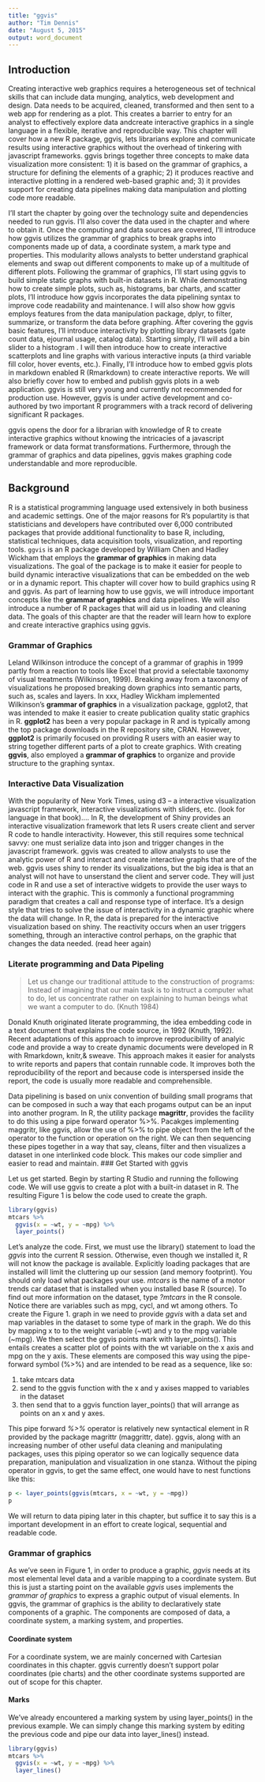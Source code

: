 ```yaml
---
title: "ggvis"
author: "Tim Dennis"
date: "August 5, 2015"
output: word_document
---
```


## Introduction

Creating interactive web graphics requires a heterogeneous set of technical skills that can include data munging, analytics, web development and design. Data needs to be acquired, cleaned, transformed and then sent to a web app for rendering as a plot. This creates a barrier to entry for an analyst to effectively explore data andcreate interactive graphics in a single language in a flexible, iterative and reproducible way. This chapter will cover how a new R package, ggvis, lets librarians explore and communicate results using interactive graphics without the overhead of tinkering with javascript frameworks. ggvis brings together three concepts to make data visualization more consistent: 1) it is based on the grammar of graphics, a structure for defining the elements of a graphic; 2) it produces reactive and interactive plotting in a rendered web-based graphic and; 3) it provides support for creating data pipelines making data manipulation and plotting code more
readable.

I’ll start the chapter by going over the technology suite and dependencies needed to run ggvis. I’ll also cover the data used in the chapter and where to obtain it. Once the computing and data sources are covered, I’ll introduce how ggvis utilizes the grammar of graphics to break graphs into components made up of data, a coordinate system, a mark type and properties. This modularity allows analysts to better understand graphical elements and swap out different components to make up of a multitude of different plots. Following the grammar of graphics, I’ll start using ggvis to build simple static graphs with built-in datasets in R. While demonstrating how to create simple plots, such as, histograms, bar charts, and scatter plots, I’ll introduce how ggvis incorporates the data pipelining syntax to improve code readability and maintenance. I will also show how ggvis employs features from the data manipulation package, dplyr, to filter, summarize, or transform the data before graphing. After covering the ggvis basic features, I’ll introduce interactivity by plotting library datasets (gate count data, ejournal usage, catalog data). Starting simply, I’ll will add a bin slider to a histogram . I will then introduce how to create interactive scatterplots and line graphs with various interactive inputs (a third variable fill color, hover events, etc.). Finally, I’ll introduce how to embed ggvis plots in markdown enabled R
(Rmarkdown) to create interactive reports. We will also briefly cover how to embed and publish ggvis plots in a web application. ggvis is still very young and currently not recommended for production
use. However, ggvis is under active development and co-authored by two important R programmers with a track record of delivering significant R packages.

ggvis opens the door for a librarian with knowledge of R to create interactive graphics without knowing the intricacies of a javascript framework or data format transformations. Furthermore, through the
grammar of graphics and data pipelines, ggvis makes graphing code understandable and more reproducible.


## Background 

R is a statistical programming language used extensively in both business and academic settings. One of the major reasons for R's populartity is that statisticians and developers have contributed over 6,000 contributed packages that provide additional functionality to base R, including, statistical techniques, data acquisition tools, visualization, and reporting tools.  `ggvis` is an R package developed by William Chen and Hadley Wickham that employs the **grammar of graphics** in making data visualizations.  The goal of the package is to make it easier for people to build dynamic interactive visualizations that can be embedded on the web or in a dynamic report. This chapter will cover how to build graphics using R and ggvis.  As part of learning how to use ggvis, we will introduce important concepts like the **grammar of graphics** and data pipelines.  We will also introduce a number of R packages that will aid us in loading and cleaning data. The goals of this chapter are that the reader will learn how to explore and create interactive graphics using ggvis. 
  
### Grammar of Graphics

Leland Wilkinson introduce the concept of a grammar of graphis in 1999 partly from a reaction to tools like Excel that provid a selectable taxonomy of visual treatments (Wilkinson, 1999).  Breaking away from a taxonomy of visualizations he proposed breaking down graphics into semantic parts, such as, scales and layers. In xxx, Hadley Wickham implemented Wilkinson's **grammar of graphics** in a visualization package, ggplot2, that was intended to make it easier to create publication quality static graphics in R. **ggplot2** has been a very popular package in R and is typically among the top package downloads in the R repository site, CRAN. However, **ggplot2** is primarily focused on providing R users with an easier way to string together different parts of a plot to create graphics. With creating **ggvis**, also employed a **grammar of graphics** to organize and provide structure to the graphing syntax. 

### Interactive Data Visualization

With the popularity of New York Times, using d3 -- a interactive visualization javascript framework, interactive visualizations with sliders, etc. (look for language in that book).... In R, the development of Shiny provides an interactive visualization framework that lets R users create client and server R code to handle interactivity. However, this still requires some technical savvy: one must serialize data into json and trigger changes in the javascript framework. ggvis was created to allow analysts to use the analytic power of R and interact and create interactive graphs that are of the web.  ggvis uses shiny to render its visualizations, but the big idea is that an analyst will not have to unserstand the client and server code.  They will just code in R and use a set of interactive widgets to provide the user ways to interact with the graphic. This is commonly a functional programming paradigm that creates a call and response type of interface.  It's a design style that tries to solve the issue of interactivity in a dynamic graphic where the data will change. In R, the data is prepared for the interactive visualization based on shiny. The reactivity occurs when an user triggers something, through an interactive control perhaps, on the graphic that changes the data needed.  (read heer again)

### Literate programming and Data Pipeling

> Let us change our traditional attitude to the construction of programs: Instead
of imagining that our main task is to instruct a computer what to do, let us
concentrate rather on explaining to human beings what we want a computer to do. (Knuth 1984)

Donald Knuth originated literate programming, the idea embedding code in a text document that explains the code source, in 1992 (Knuth, 1992). Recent adaptations of this approach to improve reproducibility of analyic code and provide a way to create dynamic documents were developed in R with Rmarkdown, knitr,& sweave. This approach makes it easier for analysts to write reports and papers that contain runnable code. It improves both the reproducibility of the report and because code is interspersed inside the report, the code is usually more readable and comprehensible. 

Data pipelining is based on unix convention of building small programs that can be composed in such a way that each progams output can be an input into another program.  In R, the utility package **magrittr**, provides the facility to do this using a pipe forward operator %>%.  Pacakges implementing maggritr, like ggvis, allow the use of %>% to pipe object from the left of the operator to the function or operation on the right.  We can then sequencing these pipes together in a way that say, cleans, filter and then visualizes a dataset in one interlinked code block. This makes our code simplier and easier to read and maintain. 
### Get Started with ggvis

Let us get started.  Begin by starting R Studio and running the following code.  We will use ggvis to create a plot with a built-in dataset in R. The resulting Figure 1 is below the code used to create the graph. 

```r
library(ggvis)
mtcars %>%
  ggvis(x = ~wt, y = ~mpg) %>%
  layer_points()
```

Let's analyze the code. First, we must use the library() statement to load the *ggvis* into the current R session.  Otherwise, even though we installed it, R will not know the package is available. Explicitly loading packages that are installed will limit the cluttering up our session (and memory footprint). You should only load what packages your use. *mtcars* is the name of a motor trends car dataset that is installed when you installed base R (source).  To find out more information on the dataset, type *?mtcars* in the R console. Notice there are variables such as mpg, cycl, and wt among others.  To create the Figure 1. graph in we need to provide *ggvis* with a data set and map variables in the dataset to some type of mark in the graph. We do this by mapping x to to the weight variable (~wt) and y to the mpg variable (~mpg). We then select the ggvis points mark with layer_points(). This entails creates a scatter plot of points with the wt variable on the x axis and mpg on the y axis. These elements are composed this way using the pipe-forward symbol (%>%) and are intended to be read as a sequence, like so: 

1. take mtcars data
2. send to the ggvis function with the x and y axises mapped to variables in the dataset
3. then send that to a ggvis function layer_points() that will arrange as points on an x and y axes. 

This pipe forward *%>%* operator is relatively new syntactical element in R provided by the package magrittr (maggrittr, date).  ggvis, along with an increasing number of other useful data cleaning and manipulating packages, uses this piping operator so we can logically sequence data preparation, manipulation and visualization in one stanza. Without the piping operator in ggvis, to get the same effect, one would have to nest functions like this: 

```r
p <- layer_points(ggvis(mtcars, x = ~wt, y = ~mpg))
p
```

We will return to data piping later in this chapter, but suffice it to say this is a important development in an effort to create logical, sequential and readable code.  

### Grammar of graphics  

As we've seen in Figure 1, in order to produce a graphic, *ggvis* needs at its most elemental level data and a varible mapping to a coordinate system. But this is just a starting point  on the available  *ggvis* uses implements the *grammar of graphics* to express a graphic output of visual elements.  In ggvis, the grammar of graphics is the ability to declaratively state components of a graphic.  The components are composed of data, a coordinate system, a marking system, and properties.  

#### Coordinate system

For a coordinate system, we are mainly concerned with Cartesian coordinates in this chapter. ggvis currently doesn't support polar coordinates (pie charts) and the other coordinate systems supported are out of scope for this chapter.  

#### Marks 

We've already encountered a marking system by using layer_points() in the previous example.  We can simply change this marking system by editing the previous code and pipe our data into layer_lines() instead.  

```r
library(ggvis)
mtcars %>%
  ggvis(x = ~wt, y = ~mpg) %>%
  layer_lines()
```

